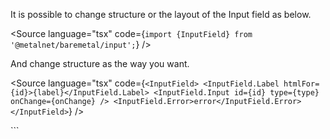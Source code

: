 
<Meta of={componentStories} />

It is possible to change structure or the layout of the Input field as below.

<Source
  language="tsx"
  code={`import {InputField} from '@metalnet/baremetal/input';`}
/>

And change structure as the way you want.

<Source
  language="tsx"
  code={`<InputField>
  <InputField.Label htmlFor={id}>{label}</InputField.Label>
  <InputField.Input id={id} type={type} onChange={onChange} />
  <InputField.Error>error</InputField.Error>
</InputField>`}
/>

<Primary />
<Controls />
```

